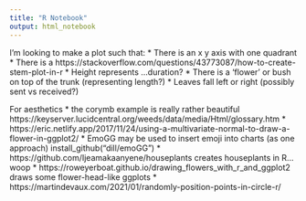 ```yaml
---
title: "R Notebook"
output: html_notebook
---
```


I'm looking to make a plot such that:
* There is an x y axis with one quadrant
* There is a https://stackoverflow.com/questions/43773087/how-to-create-stem-plot-in-r 
* Height represents ...duration?
* There is a 'flower' or bush on top of the trunk (representing length?)
* Leaves fall left or right (possibly sent vs received?)

For aesthetics
* the corymb example is really rather beautiful https://keyserver.lucidcentral.org/weeds/data/media/Html/glossary.htm 
* https://eric.netlify.app/2017/11/24/using-a-multivariate-normal-to-draw-a-flower-in-ggplot2/
* EmoGG may be used to insert emoji into charts (as one approach)  install_github("dill/emoGG")
* https://github.com/Ijeamakaanyene/houseplants creates houseplants in R...woop
* https://roweyerboat.github.io/drawing_flowers_with_r_and_ggplot2 draws some flower-head-like ggplots 
* https://martindevaux.com/2021/01/randomly-position-points-in-circle-r/ 


```r

```


